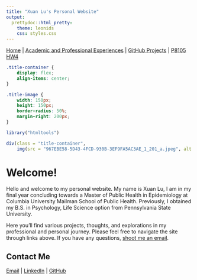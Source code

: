 ```yaml
---
title: "Xuan Lu's Personal Website"
output: 
  prettydoc::html_pretty:
    theme: leonids
    css: styles.css
---
```


[Home](index.html) | 
[Academic and Professional Experiences](experiences.html) | 
[GitHub Projects](github_projects.html) |
[P8105 HW4](p8105_hw4.html)

```css
.title-container {
    display: flex;
    align-items: center;
}

.title-image {
    width: 150px;
    height: 150px;
    border-radius: 50%;
    margin-right: 200px;
}
```

```r
library("htmltools")

div(class = "title-container",
    img(src = "967EBE58-5D43-4FCD-930B-3EF9FA5AC3AE_1_201_a.jpeg", alt = "My Photo", class = "title-image"))
```

# Welcome!

Hello and welcome to my personal website. My name is Xuan Lu, I am in my final year concluding towards a Master of Public Health in Epidemiology at Columbia University Mailman School of Public Health. Previously, I obtained my B.S. in Psychology, Life Science option from Pennsylvania State University. 

Here you'll find various projects, thoughts, and explorations in my professional and personal journey. Please feel free to navigate the site through links above. If you have any questions, [shoot me an email](mailto:xl3214@cumc.columbia.edu). 

## Contact Me

[Email](mailto:xl3214@cumc.columbia.edu) | [LinkedIn](https://www.linkedin.com/in/kristal-xuan-lu) | [GitHub](https://github.com/xl3214)
